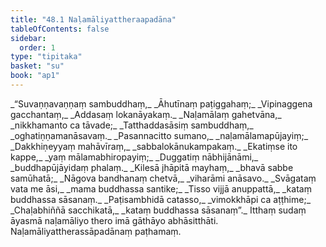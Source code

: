 ```yaml
---
title: "48.1 Naḷamāliyattheraapadāna"
tableOfContents: false
sidebar:
  order: 1
type: "tipitaka"
basket: "su"
book: "ap1"
---
```



<DynamicBreadcrumb />

<Division number="1" book="ap1">

<Paragraph number="6066" type="verses" book="ap1">
_“Suvaṇṇavaṇṇaṃ sambuddhaṃ,_  
_Āhutīnaṃ paṭiggahaṃ;_  
_Vipinaggena gacchantaṃ,_  
_Addasaṃ lokanāyakaṃ._  

</Paragraph>

</Division>
<Division number="2" book="ap1">

<Paragraph number="6067" type="verses" book="ap1">
_Naḷamālaṃ gahetvāna,_  
_nikkhamanto ca tāvade;_  
_Tatthaddasāsiṃ sambuddhaṃ,_  
_oghatiṇṇamanāsavaṃ._  

</Paragraph>

</Division>
<Division number="3" book="ap1">

<Paragraph number="6068" type="verses" book="ap1">
_Pasannacitto sumano,_  
_naḷamālamapūjayiṃ;_  
_Dakkhiṇeyyaṃ mahāvīraṃ,_  
_sabbalokānukampakaṃ._  

</Paragraph>

</Division>
<Division number="4" book="ap1">

<Paragraph number="6069" type="verses" book="ap1">
_Ekatiṃse ito kappe,_  
_yaṃ mālamabhiropayiṃ;_  
_Duggatiṃ nābhijānāmi,_  
_buddhapūjāyidaṃ phalaṃ._  

</Paragraph>

</Division>
<Division number="5" book="ap1">

<Paragraph number="6070" type="verses" book="ap1">
_Kilesā jhāpitā mayhaṃ,_  
_bhavā sabbe samūhatā;_  
_Nāgova bandhanaṃ chetvā,_  
_viharāmi anāsavo._  

</Paragraph>

</Division>
<Division number="6" book="ap1">

<Paragraph number="6071" type="verses" book="ap1">
_Svāgataṃ vata me āsi,_  
_mama buddhassa santike;_  
_Tisso vijjā anuppattā,_  
_kataṃ buddhassa sāsanaṃ._  

</Paragraph>

</Division>
<Division number="7" book="ap1">

<Paragraph number="6072" type="verses" book="ap1">
_Paṭisambhidā catasso,_  
_vimokkhāpi ca aṭṭhime;_  
_Chaḷabhiññā sacchikatā,_  
_kataṃ buddhassa sāsanaṃ”._  

</Paragraph>

<Paragraph number="6073" book="ap1">
Itthaṃ sudaṃ āyasmā naḷamāliyo thero imā gāthāyo abhāsitthāti.

</Paragraph>
</Division>

<Paragraph number="6074" type="center" book="ap1">
Naḷamāliyattherassāpadānaṃ paṭhamaṃ.
</Paragraph>